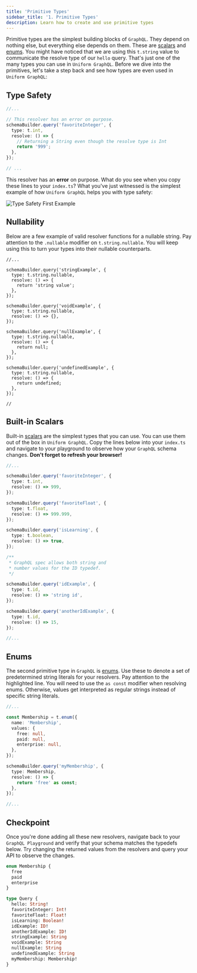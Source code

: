 ```yaml
---
title: 'Primitive Types'
sidebar_title: '1. Primitive Types'
description: Learn how to create and use primitive types
---
```


Primitive types are the simplest building blocks of `GraphQL`. They depend on nothing else, but everything else depends on them. These are [scalars](../types/scalars) and [enums](../types/enums). You might have noticed that we are using this `t.string` value to communicate the resolve type of our `hello` query. That's just one of the many types you can use in `Uniform GraphQL`. Before we dive into the primitives, let's take a step back and see how types are even used in `Uniform GraphQL`:

## Type Safety

```ts
//...

// This resolver has an error on purpose.
schemaBuilder.query('favoriteInteger', {
  type: t.int,
  resolve: () => {
    // Returning a String even though the resolve type is Int
    return '999';
  },
});

// ...
```

This resolver has an **error** on purpose. What do you see when you copy these lines to your `index.ts`?
What you've just witnessed is the simplest example of how `Uniform GraphQL` helps you with type safety:

![Type Safety First Example](/screenshots/string-to-number-type-mismatch.gif)

## Nullability

Below are a few example of valid resolver functions for a nullable string. Pay attention to the `.nullable` modifier on `t.string.nullable`. You will keep using this to turn your types into their nullable counterparts.

```ts{4,11,16,23}
//...

schemaBuilder.query('stringExample', {
  type: t.string.nullable,
  resolve: () => {
    return 'string value';
  },
});

schemaBuilder.query('voidExample', {
  type: t.string.nullable,
  resolve: () => {},
});

schemaBuilder.query('nullExample', {
  type: t.string.nullable,
  resolve: () => {
    return null;
  },
});

schemaBuilder.query('undefinedExample', {
  type: t.string.nullable,
  resolve: () => {
    return undefined;
  },
});

//
```

## Built-in Scalars

Built-in [scalars](../types/scalars) are the simplest types that you can use. You can use them out of the box in `Uniform GraphQL`. Copy the lines below into your `index.ts` and navigate to your playground to observe how your `GraphQL` schema changes. **Don't forget to refresh your browser!**

```ts:title=src/index.ts
//...

schemaBuilder.query('favoriteInteger', {
  type: t.int,
  resolve: () => 999,
});

schemaBuilder.query('favoriteFloat', {
  type: t.float,
  resolve: () => 999.999,
});

schemaBuilder.query('isLearning', {
  type: t.boolean,
  resolve: () => true,
});

/**
 * GraphQL spec allows both string and
 * number values for the ID typedef.
 */

schemaBuilder.query('idExample', {
  type: t.id,
  resolve: () => 'string id',
});

schemaBuilder.query('anotherIdExample', {
  type: t.id,
  resolve: () => 15,
});

//...
```

<!-- ## Custom Scalars

TODO: build and document
 -->

## Enums

The second primitive type in `GraphQL` is [enums](../types/enums). Use these to denote a set of predetermined string literals for your resolvers. Pay attention to the highlighted line. You will need to use the `as const` modifier when resolving enums. Otherwise, values get interpreted as regular strings instead of specific string literals.

```ts{15}:title=src/index.ts
//...

const Membership = t.enum({
  name: 'Membership',
  values: {
    free: null,
    paid: null,
    enterprise: null,
  },
});

schemaBuilder.query('myMembership', {
  type: Membership,
  resolve: () => {
    return 'free' as const;
  },
});

//...
```

## Checkpoint

Once you're done adding all these new resolvers, navigate back to your `GraphQL Playground` and verify that your schema matches the typedefs below. Try changing the returned values from the resolvers and query your API to observe the changes.

```graphql
enum Membership {
  free
  paid
  enterprise
}

type Query {
  hello: String!
  favoriteInteger: Int!
  favoriteFloat: Float!
  isLearning: Boolean!
  idExample: ID!
  anotherIdExample: ID!
  stringExample: String
  voidExample: String
  nullExample: String
  undefinedExample: String
  myMembership: Membership!
}
```
